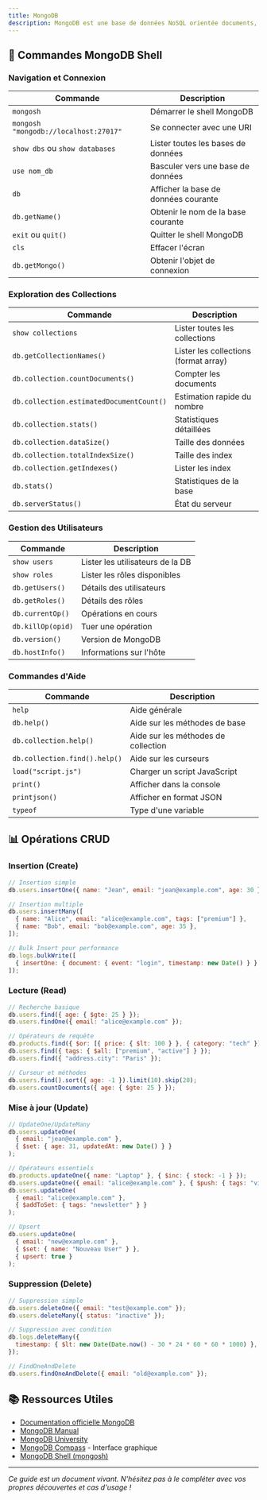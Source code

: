 ```yaml
---
title: MongoDB
description: MongoDB est une base de données NoSQL orientée documents, conçue pour la scalabilité et la flexibilité. Ce guide répertorie les commandes essentielles et les bonnes pratiques.
---
```


## 🚀 Commandes MongoDB Shell

### Navigation et Connexion

| Commande                              | Description                          |
| ------------------------------------- | ------------------------------------ |
| `mongosh`                             | Démarrer le shell MongoDB            |
| `mongosh "mongodb://localhost:27017"` | Se connecter avec une URI            |
| `show dbs` ou `show databases`        | Lister toutes les bases de données   |
| `use nom_db`                          | Basculer vers une base de données    |
| `db`                                  | Afficher la base de données courante |
| `db.getName()`                        | Obtenir le nom de la base courante   |
| `exit` ou `quit()`                    | Quitter le shell MongoDB             |
| `cls`                                 | Effacer l'écran                      |
| `db.getMongo()`                       | Obtenir l'objet de connexion         |

### Exploration des Collections

| Commande                                 | Description                           |
| ---------------------------------------- | ------------------------------------- |
| `show collections`                       | Lister toutes les collections         |
| `db.getCollectionNames()`                | Lister les collections (format array) |
| `db.collection.countDocuments()`         | Compter les documents                 |
| `db.collection.estimatedDocumentCount()` | Estimation rapide du nombre           |
| `db.collection.stats()`                  | Statistiques détaillées               |
| `db.collection.dataSize()`               | Taille des données                    |
| `db.collection.totalIndexSize()`         | Taille des index                      |
| `db.collection.getIndexes()`             | Lister les index                      |
| `db.stats()`                             | Statistiques de la base               |
| `db.serverStatus()`                      | État du serveur                       |

### Gestion des Utilisateurs

| Commande          | Description                      |
| ----------------- | -------------------------------- |
| `show users`      | Lister les utilisateurs de la DB |
| `show roles`      | Lister les rôles disponibles     |
| `db.getUsers()`   | Détails des utilisateurs         |
| `db.getRoles()`   | Détails des rôles                |
| `db.currentOp()`  | Opérations en cours              |
| `db.killOp(opid)` | Tuer une opération               |
| `db.version()`    | Version de MongoDB               |
| `db.hostInfo()`   | Informations sur l'hôte          |

### Commandes d'Aide

| Commande                      | Description                         |
| ----------------------------- | ----------------------------------- |
| `help`                        | Aide générale                       |
| `db.help()`                   | Aide sur les méthodes de base       |
| `db.collection.help()`        | Aide sur les méthodes de collection |
| `db.collection.find().help()` | Aide sur les curseurs               |
| `load("script.js")`           | Charger un script JavaScript        |
| `print()`                     | Afficher dans la console            |
| `printjson()`                 | Afficher en format JSON             |
| `typeof`                      | Type d'une variable                 |

## 📊 Opérations CRUD

### Insertion (Create)

```javascript
// Insertion simple
db.users.insertOne({ name: "Jean", email: "jean@example.com", age: 30 });

// Insertion multiple
db.users.insertMany([
  { name: "Alice", email: "alice@example.com", tags: ["premium"] },
  { name: "Bob", email: "bob@example.com", age: 35 },
]);

// Bulk Insert pour performance
db.logs.bulkWrite([
  { insertOne: { document: { event: "login", timestamp: new Date() } } },
]);
```

### Lecture (Read)

```javascript
// Recherche basique
db.users.find({ age: { $gte: 25 } });
db.users.findOne({ email: "alice@example.com" });

// Opérateurs de requête
db.products.find({ $or: [{ price: { $lt: 100 } }, { category: "tech" }] });
db.users.find({ tags: { $all: ["premium", "active"] } });
db.users.find({ "address.city": "Paris" });

// Curseur et méthodes
db.users.find().sort({ age: -1 }).limit(10).skip(20);
db.users.countDocuments({ age: { $gte: 25 } });
```

### Mise à jour (Update)

```javascript
// UpdateOne/UpdateMany
db.users.updateOne(
  { email: "jean@example.com" },
  { $set: { age: 31, updatedAt: new Date() } }
);

// Opérateurs essentiels
db.products.updateOne({ name: "Laptop" }, { $inc: { stock: -1 } });
db.users.updateOne({ email: "alice@example.com" }, { $push: { tags: "vip" } });
db.users.updateOne(
  { email: "alice@example.com" },
  { $addToSet: { tags: "newsletter" } }
);

// Upsert
db.users.updateOne(
  { email: "new@example.com" },
  { $set: { name: "Nouveau User" } },
  { upsert: true }
);
```

### Suppression (Delete)

```javascript
// Suppression simple
db.users.deleteOne({ email: "test@example.com" });
db.users.deleteMany({ status: "inactive" });

// Suppression avec condition
db.logs.deleteMany({
  timestamp: { $lt: new Date(Date.now() - 30 * 24 * 60 * 60 * 1000) },
});

// FindOneAndDelete
db.users.findOneAndDelete({ email: "old@example.com" });
```

## 📚 Ressources Utiles

- [Documentation officielle MongoDB](https://docs.mongodb.com/)
- [MongoDB Manual](https://docs.mongodb.com/manual/)
- [MongoDB University](https://university.mongodb.com/)
- [MongoDB Compass](https://www.mongodb.com/products/compass) - Interface graphique
- [MongoDB Shell (mongosh)](https://docs.mongodb.com/mongodb-shell/)

---

_Ce guide est un document vivant. N'hésitez pas à le compléter avec vos propres découvertes et cas d'usage !_
